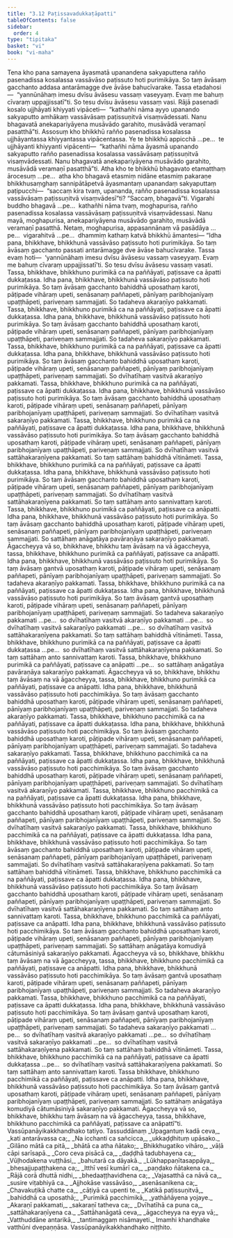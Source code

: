 ```yaml
---
title: "3.12 Paṭissavadukkaṭāpatti"
tableOfContents: false
sidebar:
  order: 4
type: "tipitaka"
basket: "vi"
book: "vi-maha"
---
```



<DynamicBreadcrumb />

<Division number="206" book="vi-maha" bookNo="3" page="213">

<Paragraph number="918" book="vi-maha">
Tena kho pana samayena āyasmatā upanandena sakyaputtena rañño pasenadissa kosalassa vassāvāso paṭissuto hoti purimikāya. So taṃ āvāsaṃ gacchanto addasa antarāmagge dve āvāse bahucīvarake. Tassa etadahosi—  “yannūnāhaṃ imesu dvīsu āvāsesu vassaṃ vaseyyaṃ. Evaṃ me bahuṃ cīvaraṃ uppajjissatī”ti. So tesu dvīsu āvāsesu vassaṃ vasi. Rājā pasenadi kosalo ujjhāyati khiyyati vipāceti—  “kathañhi nāma ayyo upanando sakyaputto amhākaṃ vassāvāsaṃ paṭissuṇitvā visaṃvādessati. Nanu bhagavatā anekapariyāyena musāvādo garahito, musāvādā veramaṇī pasatthā”ti.
</Paragraph>

<Paragraph number="919" book="vi-maha">
Assosuṃ kho bhikkhū rañño pasenadissa kosalassa ujjhāyantassa khiyyantassa vipācentassa. Ye te bhikkhū appicchā …pe…  te ujjhāyanti khiyyanti vipācenti—  “kathañhi nāma āyasmā upanando sakyaputto rañño pasenadissa kosalassa vassāvāsaṃ paṭissuṇitvā visaṃvādessati. Nanu bhagavatā anekapariyāyena musāvādo garahito, musāvādā veramaṇī pasatthā”ti. Atha kho te bhikkhū bhagavato etamatthaṃ ārocesuṃ …pe…  atha kho bhagavā etasmiṃ nidāne etasmiṃ pakaraṇe bhikkhusaṃghaṃ sannipātāpetvā āyasmantaṃ upanandaṃ sakyaputtaṃ paṭipucchi—  “saccaṃ kira tvaṃ, upananda, rañño pasenadissa kosalassa vassāvāsaṃ paṭissuṇitvā visaṃvādesī”ti? “Saccaṃ, bhagavā”ti. Vigarahi buddho bhagavā …pe…  kathañhi nāma tvaṃ, moghapurisa, rañño pasenadissa kosalassa vassāvāsaṃ paṭissuṇitvā visaṃvādessasi. Nanu mayā, moghapurisa, anekapariyāyena musāvādo garahito, musāvādā veramaṇī pasatthā. Netaṃ, moghapurisa, appasannānaṃ vā pasādāya …pe…  vigarahitvā …pe…  dhammiṃ kathaṃ katvā bhikkhū āmantesi—
</Paragraph>

</Division>
<Division number="207" book="vi-maha" bookNo="3" page="214">

<Paragraph number="920" book="vi-maha">
“Idha pana, bhikkhave, bhikkhunā vassāvāso paṭissuto hoti purimikāya. So taṃ āvāsaṃ gacchanto passati antarāmagge dve āvāse bahucīvarake. Tassa evaṃ hoti—  ‘yannūnāhaṃ imesu dvīsu āvāsesu vassaṃ vaseyyaṃ. Evaṃ me bahuṃ cīvaraṃ uppajjissatī’ti. So tesu dvīsu āvāsesu vassaṃ vasati. Tassa, bhikkhave, bhikkhuno purimikā ca na paññāyati, paṭissave ca āpatti dukkaṭassa.
</Paragraph>

<Paragraph number="921" book="vi-maha">
Idha pana, bhikkhave, bhikkhunā vassāvāso paṭissuto hoti purimikāya. So taṃ āvāsaṃ gacchanto bahiddhā uposathaṃ karoti, pāṭipade vihāraṃ upeti, senāsanaṃ paññapeti, pānīyaṃ paribhojanīyaṃ upaṭṭhāpeti, pariveṇaṃ sammajjati. So tadaheva akaraṇīyo pakkamati. Tassa, bhikkhave, bhikkhuno purimikā ca na paññāyati, paṭissave ca āpatti dukkaṭassa.
</Paragraph>

<Paragraph number="922" book="vi-maha">
Idha pana, bhikkhave, bhikkhunā vassāvāso paṭissuto hoti purimikāya. So taṃ āvāsaṃ gacchanto bahiddhā uposathaṃ karoti, pāṭipade vihāraṃ upeti, senāsanaṃ paññapeti, pānīyaṃ paribhojanīyaṃ upaṭṭhāpeti, pariveṇaṃ sammajjati. So tadaheva sakaraṇīyo pakkamati. Tassa, bhikkhave, bhikkhuno purimikā ca na paññāyati, paṭissave ca āpatti dukkaṭassa.
</Paragraph>

<Paragraph number="923" book="vi-maha">
Idha pana, bhikkhave, bhikkhunā vassāvāso paṭissuto hoti purimikāya. So taṃ āvāsaṃ gacchanto bahiddhā uposathaṃ karoti, pāṭipade vihāraṃ upeti, senāsanaṃ paññapeti, pānīyaṃ paribhojanīyaṃ upaṭṭhāpeti, pariveṇaṃ sammajjati. So dvīhatīhaṃ vasitvā akaraṇīyo pakkamati. Tassa, bhikkhave, bhikkhuno purimikā ca na paññāyati, paṭissave ca āpatti dukkaṭassa.
</Paragraph>

<Paragraph number="924" book="vi-maha">
Idha pana, bhikkhave, bhikkhunā vassāvāso paṭissuto hoti purimikāya. So taṃ āvāsaṃ gacchanto bahiddhā uposathaṃ karoti, pāṭipade vihāraṃ upeti, senāsanaṃ paññapeti, pānīyaṃ paribhojanīyaṃ upaṭṭhāpeti, pariveṇaṃ sammajjati. So dvīhatīhaṃ vasitvā sakaraṇīyo pakkamati. Tassa, bhikkhave, bhikkhuno purimikā ca na paññāyati, paṭissave ca āpatti dukkaṭassa.
</Paragraph>

<Paragraph number="925" book="vi-maha">
Idha pana, bhikkhave, bhikkhunā vassāvāso paṭissuto hoti purimikāya. So taṃ āvāsaṃ gacchanto bahiddhā uposathaṃ karoti, pāṭipade vihāraṃ upeti, senāsanaṃ paññapeti, pānīyaṃ paribhojanīyaṃ upaṭṭhāpeti, pariveṇaṃ sammajjati. So dvīhatīhaṃ vasitvā sattāhakaraṇīyena pakkamati. So taṃ sattāhaṃ bahiddhā vītināmeti. Tassa, bhikkhave, bhikkhuno purimikā ca na paññāyati, paṭissave ca āpatti dukkaṭassa.
</Paragraph>

<Paragraph number="926" book="vi-maha">
Idha pana, bhikkhave, bhikkhunā vassāvāso paṭissuto hoti purimikāya. So taṃ āvāsaṃ gacchanto bahiddhā uposathaṃ karoti, pāṭipade vihāraṃ upeti, senāsanaṃ paññapeti, pānīyaṃ paribhojanīyaṃ upaṭṭhāpeti, pariveṇaṃ sammajjati. So dvīhatīhaṃ vasitvā sattāhakaraṇīyena pakkamati. So taṃ sattāhaṃ anto sannivattaṃ karoti. Tassa, bhikkhave, bhikkhuno purimikā ca paññāyati, paṭissave ca anāpatti.
</Paragraph>

<Paragraph number="927" book="vi-maha">
Idha pana, bhikkhave, bhikkhunā vassāvāso paṭissuto hoti purimikāya. So taṃ āvāsaṃ gacchanto bahiddhā uposathaṃ karoti, pāṭipade vihāraṃ upeti, senāsanaṃ paññapeti, pānīyaṃ paribhojanīyaṃ upaṭṭhāpeti, pariveṇaṃ sammajjati. So sattāhaṃ anāgatāya pavāraṇāya sakaraṇīyo pakkamati. Āgaccheyya vā so, bhikkhave, bhikkhu taṃ āvāsaṃ na vā āgaccheyya, tassa, bhikkhave, bhikkhuno purimikā ca paññāyati, paṭissave ca anāpatti.
</Paragraph>

<Paragraph number="928" book="vi-maha">
Idha pana, bhikkhave, bhikkhunā vassāvāso paṭissuto hoti purimikāya. So taṃ āvāsaṃ gantvā uposathaṃ karoti, pāṭipade vihāraṃ upeti, senāsanaṃ paññapeti, pānīyaṃ paribhojanīyaṃ upaṭṭhāpeti, pariveṇaṃ sammajjati. So tadaheva akaraṇīyo pakkamati. Tassa, bhikkhave, bhikkhuno purimikā ca na paññāyati, paṭissave ca āpatti dukkaṭassa.
</Paragraph>

<Paragraph number="929" book="vi-maha">
Idha pana, bhikkhave, bhikkhunā vassāvāso paṭissuto hoti purimikāya. So taṃ āvāsaṃ gantvā uposathaṃ karoti, pāṭipade vihāraṃ upeti, senāsanaṃ paññapeti, pānīyaṃ paribhojanīyaṃ upaṭṭhāpeti, pariveṇaṃ sammajjati. So tadaheva sakaraṇīyo pakkamati …pe…  so dvīhatīhaṃ vasitvā akaraṇīyo pakkamati …pe…  so dvīhatīhaṃ vasitvā sakaraṇīyo pakkamati …pe…  so dvīhatīhaṃ vasitvā sattāhakaraṇīyena pakkamati. So taṃ sattāhaṃ bahiddhā vītināmeti. Tassa, bhikkhave, bhikkhuno purimikā ca na paññāyati, paṭissave ca āpatti dukkaṭassa …pe…  so dvīhatīhaṃ vasitvā sattāhakaraṇīyena pakkamati. So taṃ sattāhaṃ anto sannivattaṃ karoti. Tassa, bhikkhave, bhikkhuno purimikā ca paññāyati, paṭissave ca anāpatti …pe…  so sattāhaṃ anāgatāya pavāraṇāya sakaraṇīyo pakkamati. Āgaccheyya vā so, bhikkhave, bhikkhu taṃ āvāsaṃ na vā āgaccheyya, tassa, bhikkhave, bhikkhuno purimikā ca paññāyati, paṭissave ca anāpatti.
</Paragraph>

</Division>
<Division number="208" book="vi-maha" bookNo="3" page="216">

<Paragraph number="930" book="vi-maha">
Idha pana, bhikkhave, bhikkhunā vassāvāso paṭissuto hoti pacchimikāya. So taṃ āvāsaṃ gacchanto bahiddhā uposathaṃ karoti, pāṭipade vihāraṃ upeti, senāsanaṃ paññapeti, pānīyaṃ paribhojanīyaṃ upaṭṭhāpeti, pariveṇaṃ sammajjati. So tadaheva akaraṇīyo pakkamati. Tassa, bhikkhave, bhikkhuno pacchimikā ca na paññāyati, paṭissave ca āpatti dukkaṭassa.
</Paragraph>

<Paragraph number="931" book="vi-maha">
Idha pana, bhikkhave, bhikkhunā vassāvāso paṭissuto hoti pacchimikāya. So taṃ āvāsaṃ gacchanto bahiddhā uposathaṃ karoti, pāṭipade vihāraṃ upeti, senāsanaṃ paññapeti, pānīyaṃ paribhojanīyaṃ upaṭṭhāpeti, pariveṇaṃ sammajjati. So tadaheva sakaraṇīyo pakkamati. Tassa, bhikkhave, bhikkhuno pacchimikā ca na paññāyati, paṭissave ca āpatti dukkaṭassa.
</Paragraph>

<Paragraph number="932" book="vi-maha">
Idha pana, bhikkhave, bhikkhunā vassāvāso paṭissuto hoti pacchimikāya. So taṃ āvāsaṃ gacchanto bahiddhā uposathaṃ karoti, pāṭipade vihāraṃ upeti, senāsanaṃ paññapeti, pānīyaṃ paribhojanīyaṃ upaṭṭhāpeti, pariveṇaṃ sammajjati. So dvīhatīhaṃ vasitvā akaraṇīyo pakkamati. Tassa, bhikkhave, bhikkhuno pacchimikā ca na paññāyati, paṭissave ca āpatti dukkaṭassa.
</Paragraph>

<Paragraph number="933" book="vi-maha">
Idha pana, bhikkhave, bhikkhunā vassāvāso paṭissuto hoti pacchimikāya. So taṃ āvāsaṃ gacchanto bahiddhā uposathaṃ karoti, pāṭipade vihāraṃ upeti, senāsanaṃ paññapeti, pānīyaṃ paribhojanīyaṃ upaṭṭhāpeti, pariveṇaṃ sammajjati. So dvīhatīhaṃ vasitvā sakaraṇīyo pakkamati. Tassa, bhikkhave, bhikkhuno pacchimikā ca na paññāyati, paṭissave ca āpatti dukkaṭassa.
</Paragraph>

<Paragraph number="934" book="vi-maha">
Idha pana, bhikkhave, bhikkhunā vassāvāso paṭissuto hoti pacchimikāya. So taṃ āvāsaṃ gacchanto bahiddhā uposathaṃ karoti, pāṭipade vihāraṃ upeti, senāsanaṃ paññapeti, pānīyaṃ paribhojanīyaṃ upaṭṭhāpeti, pariveṇaṃ sammajjati. So dvīhatīhaṃ vasitvā sattāhakaraṇīyena pakkamati. So taṃ sattāhaṃ bahiddhā vītināmeti. Tassa, bhikkhave, bhikkhuno pacchimikā ca na paññāyati, paṭissave ca āpatti dukkaṭassa.
</Paragraph>

<Paragraph number="935" book="vi-maha">
Idha pana, bhikkhave, bhikkhunā vassāvāso paṭissuto hoti pacchimikāya. So taṃ āvāsaṃ gacchanto bahiddhā uposathaṃ karoti, pāṭipade vihāraṃ upeti, senāsanaṃ paññapeti, pānīyaṃ paribhojanīyaṃ upaṭṭhāpeti, pariveṇaṃ sammajjati. So dvīhatīhaṃ vasitvā sattāhakaraṇīyena pakkamati. So taṃ sattāhaṃ anto sannivattaṃ karoti. Tassa, bhikkhave, bhikkhuno pacchimikā ca paññāyati, paṭissave ca anāpatti.
</Paragraph>

<Paragraph number="936" book="vi-maha">
Idha pana, bhikkhave, bhikkhunā vassāvāso paṭissuto hoti pacchimikāya. So taṃ āvāsaṃ gacchanto bahiddhā uposathaṃ karoti, pāṭipade vihāraṃ upeti, senāsanaṃ paññapeti, pānīyaṃ paribhojanīyaṃ upaṭṭhāpeti, pariveṇaṃ sammajjati. So sattāhaṃ anāgatāya komudiyā cātumāsiniyā sakaraṇīyo pakkamati. Āgaccheyya vā so, bhikkhave, bhikkhu taṃ āvāsaṃ na vā āgaccheyya, tassa, bhikkhave, bhikkhuno pacchimikā ca paññāyati, paṭissave ca anāpatti.
</Paragraph>

<Paragraph number="937" book="vi-maha">
Idha pana, bhikkhave, bhikkhunā vassāvāso paṭissuto hoti pacchimikāya. So taṃ āvāsaṃ gantvā uposathaṃ karoti, pāṭipade vihāraṃ upeti, senāsanaṃ paññapeti, pānīyaṃ paribhojanīyaṃ upaṭṭhāpeti, pariveṇaṃ sammajjati. So tadaheva akaraṇīyo pakkamati. Tassa, bhikkhave, bhikkhuno pacchimikā ca na paññāyati, paṭissave ca āpatti dukkaṭassa.
</Paragraph>

<Paragraph number="938" book="vi-maha">
Idha pana, bhikkhave, bhikkhunā vassāvāso paṭissuto hoti pacchimikāya. So taṃ āvāsaṃ gantvā uposathaṃ karoti, pāṭipade vihāraṃ upeti, senāsanaṃ paññapeti, pānīyaṃ paribhojanīyaṃ upaṭṭhāpeti, pariveṇaṃ sammajjati. So tadaheva sakaraṇīyo pakkamati …pe…  so dvīhatīhaṃ vasitvā akaraṇīyo pakkamati …pe…  so dvīhatīhaṃ vasitvā sakaraṇīyo pakkamati …pe…  so dvīhatīhaṃ vasitvā sattāhakaraṇīyena pakkamati. So taṃ sattāhaṃ bahiddhā vītināmeti. Tassa, bhikkhave, bhikkhuno pacchimikā ca na paññāyati, paṭissave ca āpatti dukkaṭassa …pe…  so dvīhatīhaṃ vasitvā sattāhakaraṇīyena pakkamati. So taṃ sattāhaṃ anto sannivattaṃ karoti. Tassa bhikkhave, bhikkhuno pacchimikā ca paññāyati, paṭissave ca anāpatti.
</Paragraph>

<Paragraph number="939" book="vi-maha">
Idha pana, bhikkhave, bhikkhunā vassāvāso paṭissuto hoti pacchimikāya. So taṃ āvāsaṃ gantvā uposathaṃ karoti, pāṭipade vihāraṃ upeti, senāsanaṃ paññapeti, pānīyaṃ paribhojanīyaṃ upaṭṭhāpeti, pariveṇaṃ sammajjati. So sattāhaṃ anāgatāya komudiyā cātumāsiniyā sakaraṇīyo pakkamati. Āgaccheyya vā so, bhikkhave, bhikkhu taṃ āvāsaṃ na vā āgaccheyya, tassa, bhikkhave, bhikkhuno pacchimikā ca paññāyati, paṭissave ca anāpattī”ti.

</Paragraph>
</Division>

<Paragraph number="940" type="center" book="vi-maha">
Vassūpanāyikakkhandhako tatiyo.



</Paragraph>

<Paragraph number="941" type="center" book="vi-maha">
Tassuddānaṃ


</Paragraph>

<Paragraph number="942" type="verses" book="vi-maha">
_Upagantuṃ kadā ceva,_  
_kati antarāvassa ca;_  
_Na icchanti ca sañcicca,_  
_ukkaḍḍhituṃ upāsako._  

</Paragraph>

<Paragraph number="943" type="verses" book="vi-maha">
_Gilāno mātā ca pitā,_  
_bhātā ca atha ñātako;_  
_Bhikkhugatiko vihāro,_  
_vāḷā cāpi sarīsapā._  

</Paragraph>

<Paragraph number="944" type="verses" book="vi-maha">
_Coro ceva pisācā ca,_  
_daḍḍhā tadubhayena ca;_  
_Vūḷhodakena vuṭṭhāsi,_  
_bahutarā ca dāyakā._  

</Paragraph>

<Paragraph number="945" type="verses" book="vi-maha">
_Lūkhappaṇītasappāya,_  
_bhesajjupaṭṭhakena ca;_  
_Itthī vesī kumārī ca,_  
_paṇḍako ñātakena ca._  

</Paragraph>

<Paragraph number="946" type="verses" book="vi-maha">
_Rājā corā dhuttā nidhi,_  
_bhedaaṭṭhavidhena ca;_  
_Vajasatthā ca nāvā ca,_  
_susire viṭabhiyā ca._  

</Paragraph>

<Paragraph number="947" type="verses" book="vi-maha">
_Ajjhokāse vassāvāso,_  
_asenāsanikena ca;_  
_Chavakuṭikā chatte ca,_  
_cāṭiyā ca upenti te._  

</Paragraph>

<Paragraph number="948" type="verses" book="vi-maha">
_Katikā paṭissuṇitvā,_  
_bahiddhā ca uposathā;_  
_Purimikā pacchimikā,_  
_yathāñāyena yojaye._  

</Paragraph>

<Paragraph number="949" type="verses" book="vi-maha">
_Akaraṇī pakkamati,_  
_sakaraṇī tatheva ca;_  
_Dvīhatīhā ca puna ca,_  
_sattāhakaraṇīyena ca._  

</Paragraph>

<Paragraph number="950" type="verses" book="vi-maha">
_Sattāhanāgatā ceva,_  
_āgaccheyya na eyya vā;_  
_Vatthuddāne antarikā,_  
_tantimaggaṃ nisāmayeti._  


</Paragraph>

<Paragraph number="951" type="center" book="vi-maha">
Imamhi khandhake vatthūni dvepaṇṇāsa.



</Paragraph>

<Paragraph number="952" type="center" book="vi-maha">
Vassūpanāyikakkhandhako niṭṭhito.
</Paragraph>